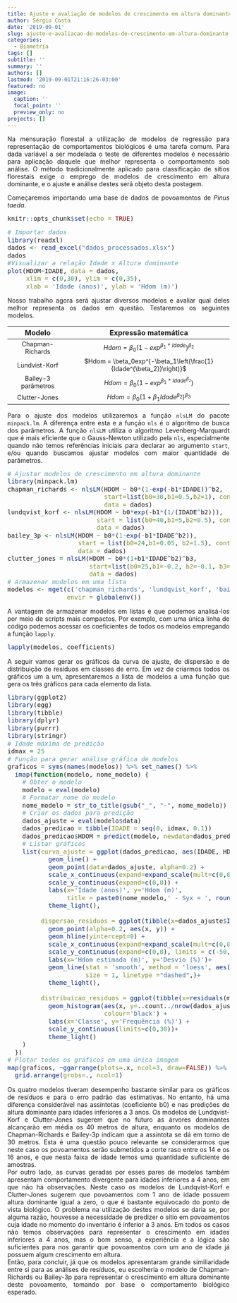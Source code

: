 ```yaml
---
title: Ajuste e avaliação de modelos de crescimento em altura dominante
author: Sérgio Costa
date: '2019-09-01'
slug: ajuste-e-avaliacao-de-modelos-de-crescimento-em-altura-dominante
categories:
  - Biometria
tags: []
subtitle: ''
summary: ''
authors: []
lastmod: '2019-09-01T21:16:26-03:00'
featured: no
image:
  caption: ''
  focal_point: ''
  preview_only: no
projects: []
---
```

Na mensuração florestal a utilização de modelos de regressão para representação de comportamentos biológicos é uma tarefa comum. Para dada variável a ser modelada o teste  de diferentes modelos é necessário para aplicação daquele que melhor representa o comportamento sob análise. O método tradicionalmente aplicado para classificação de sítios florestais exige o emprego de modelos de crescimento em altura dominante, e o ajuste e análise destes será objeto desta postagem.
  
Começaremos importando uma base de dados de povoamentos de *Pinus taeda*. 
```r
knitr::opts_chunk$set(echo = TRUE)
```
```r
# Importar dados
library(readxl)
dados <- read_excel("dados_processados.xlsx")
dados
#Visualizar a relação Idade x Altura dominante
plot(HDOM~IDADE, data = dados,
     xlim = c(0,30), ylim = c(0,35),
     xlab = 'Idade (anos)', ylab = 'Hdom (m)')
````
  
Nosso trabalho agora será ajustar diversos modelos e avaliar qual deles melhor representa os dados em questão. Testaremos os seguintes modelos.


|Modelo             |Expressão matemática|
|:-----------------:|:-----------------------------------------------:|  
|Chapman-Richards   |$Hdom = \beta_0\left(1-exp^{\beta_1*Idade}\right)^{\beta_2}$|
|Lundvist-Korf      |$Hdom = \beta_0exp^{-\beta_1\left(\frac{1}{Idade^{\beta_2}}\right)}$|
|Bailey-3 parâmetros|$Hdom = \beta_0\left(1-exp^{\beta_1*Idade^{\beta_2}}\right)$|
|Clutter-Jones      |$Hdom = \beta_0\left(1+\beta_1Idade^{\beta_2}\right)^{\beta_3}$|

Para o ajuste dos modelos utilizaremos a função `nlsLM` do pacote `minpack.lm`. A diferença entre esta e a função `nls` é o algoritmo de busca dos parâmetros. A função `nlsLM` utiliza o algoritmo Levenberg-Marquardt que é mais eficiente que o Gauss-Newton utilizado pela `nls`, especialmente quando não temos referências iniciais para declarar ao argumento `start`, e/ou quando buscamos ajustar modelos com maior quantidade de parâmetros.
```r
# Ajustar modelos de crescimento em altura dominante
library(minpack.lm)
chapman_richards <- nlsLM(HDOM ~ b0*(1-exp(-b1*IDADE))^b2,
                          start=list(b0=30,b1=0.5,b2=1), control = nls.control(maxiter = 1024),
                          data = dados)
lundqvist_korf <- nlsLM(HDOM ~ b0*exp(-b1*(1/(IDADE^b2))),
                        start = list(b0=40,b1=5,b2=0.5), control = nls.control(maxiter = 1024),
                        data = dados)
bailey_3p <- nlsLM(HDOM ~ b0*(1-exp(-b1*IDADE^b2)),
                   start = list(b0=24,b1=0.05, b2=1.5), control = nls.control(maxiter = 1024),
                   data = dados)
clutter_jones = nlsLM(HDOM ~ b0*(1+b1*IDADE^b2)^b3,
                      start=list(b0=25,b1=-0.2, b2=-0.1, b3=20), control = nls.control(maxiter = 1024),
                      data = dados)
# Armazenar modelos em uma lista
modelos <- mget(c('chapman_richards', 'lundqvist_korf', 'bailey_3p', 'clutter_jones'),
                envir = globalenv())
````
A vantagem de armazenar modelos em listas é que podemos analisá-los por meio de scripts mais compactos. Por exemplo, com uma única linha de código podemos acessar os coeficientes de todos os modelos empregando a função `lapply`.
```r
lapply(modelos, coefficients)
````
A seguir vamos gerar os gráficos da curva de ajuste, de dispersão e de distribuição de resíduos em classes de erro. Em vez de criarmos todos os gráficos um a um, apresentaremos a lista de modelos a uma função que gera os três gráficos para cada elemento da lista. 
```r
library(ggplot2)
library(egg)
library(tibble)
library(dplyr)
library(purrr)
library(stringr)
# Idade máxima de predição
idmax = 25
# Função para gerar análise gráfica de modelos
graficos = syms(names(modelos)) %>% set_names() %>% 
  imap(function(modelo, nome_modelo) {
    # Obter o modelo
    modelo = eval(modelo)
    # Formatar nome do modelo
    nome_modelo = str_to_title(gsub("_", "-", nome_modelo))
    # Criar os dados para predição
    dados_ajuste = eval(modelo$data)
    dados_predicao = tibble(IDADE = seq(0, idmax, 0.1))
    dados_predicao$HDOM = predict(modelo, newdata=dados_predicao)
    # Listar gráficos
    list(curva_ajuste = ggplot(dados_predicao, aes(IDADE, HDOM)) +
           geom_line() +
           geom_point(data=dados_ajuste, alpha=0.2) +
           scale_x_continuous(expand=expand_scale(mult=c(0,0.01)), breaks = seq(0,idmax,2)) +
           scale_y_continuous(expand=c(0,0)) +
           labs(x='Idade (anos)', y='Hdom (m)',
                title = paste0(nome_modelo,' - Syx = ', round(summary(modelo)$sigma, 2)))+
           theme_light(),
         
         dispersao_residuos = ggplot(tibble(x=dados_ajuste$IDADE, y=residuals(modelo)/mean(x)*100)) +
           geom_point(alpha=0.2, aes(x, y)) +
           geom_hline(yintercept=0) +
           scale_x_continuous(expand=expand_scale(mult=c(0,0.01))) +
           scale_y_continuous(expand=c(0,0), limits = c(-50,50)) +
           labs(x='Hdom estimada (m)', y='Desvio (%)')+
           geom_line(stat = 'smooth', method = 'loess', aes(x, y), color = 'red', alpha = .8,
                     size = 1, linetype ="dashed",)+
           theme_light(),
         
         distribuicao_residuos = ggplot(tibble(x=residuals(modelo)/mean(dados_ajuste$HDOM)*100)) +
           geom_histogram(aes(x, y=..count../nrow(dados_ajuste)*100), breaks=seq(-27.5,27.5,by=5),
                          colour='black') +
           labs(x='Classe', y='Frequência (%)') +
           scale_y_continuous(limits=c(0,30))+
           theme_light()
    )
  })
# Plotar todos os gráficos em uma única imagem
map(graficos, ~ggarrange(plots=.x, ncol=3, draw=FALSE)) %>% 
  grid.arrange(grobs=., ncol=1)
````
Os quatro modelos tiveram desempenho bastante similar para os gráficos de resíduos e para o erro padrão das estimativas. No entanto, há uma diferença considerável nas assíntotas (coeficiente b0) e nas predições de altura dominante para idades inferiores a 3 anos. Os modelos de Lundqvist-Korf e Clutter-Jones sugerem que no futuro as árvores dominantes alcançarão em média os 40 metros de altura, enquanto os modelos de Chapman-Richards e Bailey-3p indicam que a assíntota se dá em torno de 30 metros. Esta é uma questão pouco relevante se considerarmos que neste caso os povoamentos serão submetidos a corte raso entre os 14 e os 16 anos, e que nesta faixa de idade temos uma quantidade suficiente de amostras.  
Por outro lado, as curvas geradas por esses pares de modelos também apresentam comportamento divergente para idades inferiores a 4 anos, em que não há observações. Neste caso os modelos de Lundqvist-Korf e Clutter-Jones sugerem que povoamentos com 1 ano de idade possuem altura dominante igual a zero, o que é bastante equivocado do ponto de vista biológico. O problema na utilização destes modelos se daria se, por alguma razão, houvesse a necessidade de predizer o sítio em povoamentos cuja idade no momento do inventário é inferior a 3 anos. Em todos os casos não temos observações para representar o crescimento em idades inferiores a 4 anos, mas o bom senso, a experiência e a lógica são suficientes para nos garantir que povoamentos com um ano de idade já possuem algum crescimento em altura.  
Então, para concluir, já que os modelos apresentaram grande similiaridade entre si para as análises de resíduos, eu escolheria o modelo de Chapman-Richards ou Bailey-3p para representar o crescimento em altura dominante deste povoamento, tomando por base o comportamento biológico esperado.
<style>
body {
text-align: justify}
h1 {
text-align: center}
</style>
<style type="text/css">

body, td {
   font-size: 14px;
}
code.r{
  font-size: 14px;
}
pre {
  font-size: 14px
}

}
</style>